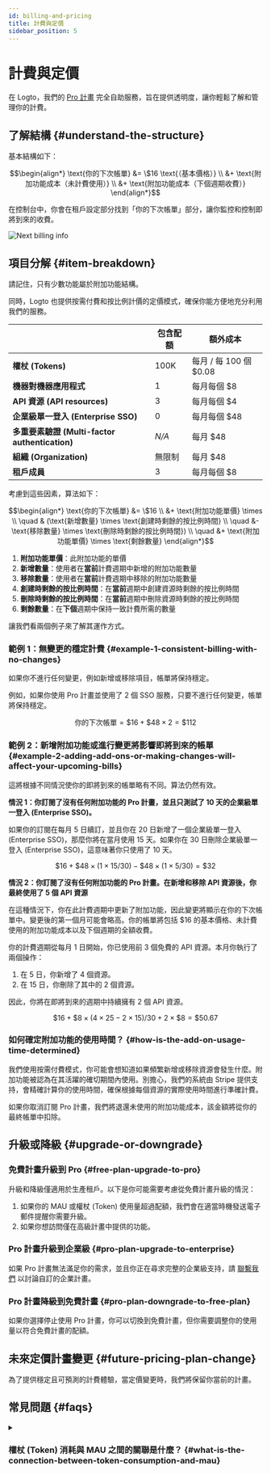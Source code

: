```yaml
---
id: billing-and-pricing
title: 計費與定價
sidebar_position: 5
---
```



# 計費與定價

在 Logto，我們的 [Pro 計畫](https://logto.io/pricing) 完全自助服務，旨在提供透明度，讓你輕鬆了解和管理你的計費。

## 了解結構 \{#understand-the-structure}

基本結構如下：

```math
\begin{align*}
\text{你的下次帳單} &= \$16 \text{（基本價格）} \\
&+ \text{附加功能成本（未計費使用）} \\
&+ \text{附加功能成本（下個週期收費）}
\end{align*}
```

在控制台中，你會在租戶設定部分找到「你的下次帳單」部分，讓你監控和控制即將到來的收費。

<img src={nextBillingInfoImage} alt="Next billing info" />

## 項目分解 \{#item-breakdown}

請記住，只有少數功能屬於附加功能結構。

同時，Logto 也提供按需付費和按比例計價的定價模式，確保你能方便地充分利用我們的服務。

|                                                | 包含配額 | 額外成本               |
| ---------------------------------------------- | -------- | ---------------------- |
| **權杖 (Tokens)**                              | 100K     | 每月 / 每 100 個 $0.08 |
| **機器對機器應用程式**                         | 1        | 每月每個 $8            |
| **API 資源 (API resources)**                   | 3        | 每月每個 $4            |
| **企業級單一登入 (Enterprise SSO)**            | 0        | 每月每個 $48           |
| **多重要素驗證 (Multi-factor authentication)** | _N/A_    | 每月 $48               |
| **組織 (Organization)**                        | 無限制   | 每月 $48               |
| **租戶成員**                                   | 3        | 每月每個 $8            |

考慮到這些因素，算法如下：

```math
\begin{align*}
\text{你的下次帳單} &= \$16 \\
&+ \text{附加功能單價} \times \\
\quad & (\text{新增數量} \times \text{創建時剩餘的按比例時間} \\
\quad &- \text{移除數量} \times \text{刪除時剩餘的按比例時間}) \\
\quad &+ \text{附加功能單價} \times \text{剩餘數量}
\end{align*}
```

1. **附加功能單價**：此附加功能的單價
2. **新增數量**：使用者在**當前**計費週期中新增的附加功能數量
3. **移除數量**：使用者在**當前**計費週期中移除的附加功能數量
4. **創建時剩餘的按比例時間**：在**當前**週期中創建資源時剩餘的按比例時間
5. **刪除時剩餘的按比例時間**：在**當前**週期中刪除資源時剩餘的按比例時間
6. **剩餘數量**：在**下個**週期中保持一致計費所需的數量

讓我們看兩個例子來了解其運作方式。

### 範例 1：無變更的穩定計費 \{#example-1-consistent-billing-with-no-changes}

如果你不進行任何變更，例如新增或移除項目，帳單將保持穩定。

例如，如果你使用 Pro 計畫並使用了 2 個 SSO 服務，只要不進行任何變更，帳單將保持穩定。

```math
\text{你的下次帳單} = \$ 16 + \$ 48 \times 2 = \$ 112
```

### 範例 2：新增附加功能或進行變更將影響即將到來的帳單 \{#example-2-adding-add-ons-or-making-changes-will-affect-your-upcoming-bills}

這將根據不同情況使你的即將到來的帳單略有不同。算法仍然有效。

**情況 1：你訂閱了沒有任何附加功能的 Pro 計畫，並且只測試了 10 天的企業級單一登入 (Enterprise SSO)。**

如果你的訂閱在每月 5 日續訂，並且你在 20 日新增了一個企業級單一登入 (Enterprise SSO)，那麼你將在當月使用 15 天。如果你在 30 日刪除企業級單一登入 (Enterprise SSO)，這意味著你只使用了 10 天。

```math
\$16 + \$48 \times (1 \times 15 / 30) - \$48 \times (1 \times 5 / 30) = \$32
```

**情況 2：你訂閱了沒有任何附加功能的 Pro 計畫。在新增和移除 API 資源後，你最終使用了 5 個 API 資源**

在這種情況下，你在此計費週期中更新了附加功能，因此變更將顯示在你的下次帳單中。變更後的第一個月可能會略高。你的帳單將包括 $16 的基本價格、未計費使用的附加功能成本以及下個週期的全額收費。

你的計費週期從每月 1 日開始，你已使用前 3 個免費的 API 資源。本月你執行了兩個操作：

1. 在 5 日，你新增了 4 個資源。
2. 在 15 日，你刪除了其中的 2 個資源。

因此，你將在即將到來的週期中持續擁有 2 個 API 資源。

```math
\$16 + \$8 \times (4 \times 25 - 2 \times 15) / 30 + 2 \times \$8 = \$50.67
```

### 如何確定附加功能的使用時間？ \{#how-is-the-add-on-usage-time-determined}

我們使用按需付費模式，你可能會想知道如果頻繁新增或移除資源會發生什麼。附加功能被認為在其活躍的確切期間內使用。別擔心，我們的系統由 Stripe 提供支持，會精確計算你的使用時間，確保根據每個資源的實際使用時間進行準確計費。

如果你取消訂閱 Pro 計畫，我們將退還未使用的附加功能成本，該金額將從你的最終帳單中扣除。

## 升級或降級 \{#upgrade-or-downgrade}

### 免費計畫升級到 Pro \{#free-plan-upgrade-to-pro}

升級和降級僅適用於生產租戶。以下是你可能需要考慮從免費計畫升級的情況：

1. 如果你的 MAU 或權杖 (Token) 使用量超過配額，我們會在適當時機發送電子郵件提醒你需要升級。
2. 如果你想訪問僅在高級計畫中提供的功能。

### Pro 計畫升級到企業級 \{#pro-plan-upgrade-to-enterprise}

如果 Pro 計畫無法滿足你的需求，並且你正在尋求完整的企業級支持，請 [聯繫我們](https://logto.io/contact) 以討論自訂的企業計畫。

### Pro 計畫降級到免費計畫 \{#pro-plan-downgrade-to-free-plan}

如果你選擇停止使用 Pro 計畫，你可以切換到免費計畫，但你需要調整你的使用量以符合免費計畫的配額。

## 未來定價計畫變更 \{#future-pricing-plan-change}

為了提供穩定且可預測的計費體驗，當定價變更時，我們將保留你當前的計畫。

## 常見問題 \{#faqs}

<details>

<summary>

### 權杖 (Token) 消耗與 MAU 之間的關聯是什麼？ \{#what-is-the-connection-between-token-consumption-and-mau}

</summary>

Logto 使用基於權杖 (Token) 的驗證。一個使用者登入一次可能涉及消耗兩到三個權杖 (Token)：ID 權杖 (ID token)、存取權杖 (Access token) 和重新整理權杖 (Refresh token)。如果你使用 M2M 或組織 (Organization) 等功能，可能還會涉及其他權杖 (Token)，如 M2M 權杖 (M2M tokens) 或組織權杖 (Organization tokens)。權杖 (Token) 的消耗取決於使用者如何與你的系統互動。為了幫助你追蹤這一點，我們在 <CloudLink to="/dashboard">控制台 > 儀表板</CloudLink> 中提供了即時的權杖 (Token) 使用監控。以下是一個例子：我們的免費計畫提供 100k 個免費權杖 (Token)，可以支持大約 30k-50k 的 MAU（每月活躍使用者）。

</details>
